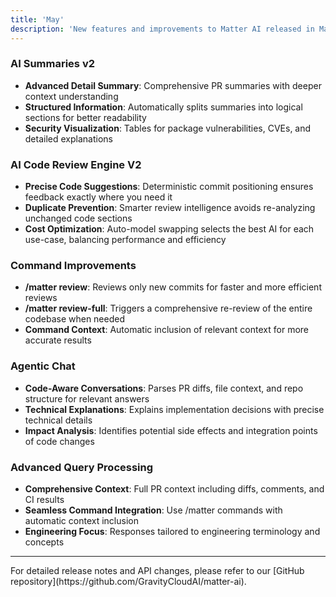 ```yaml
---
title: 'May'
description: 'New features and improvements to Matter AI released in May 2025'
---
```


### AI Summaries v2

- **Advanced Detail Summary**: Comprehensive PR summaries with deeper context understanding
- **Structured Information**: Automatically splits summaries into logical sections for better readability
- **Security Visualization**: Tables for package vulnerabilities, CVEs, and detailed explanations

### AI Code Review Engine V2

- **Precise Code Suggestions**: Deterministic commit positioning ensures feedback exactly where you need it
- **Duplicate Prevention**: Smarter review intelligence avoids re-analyzing unchanged code sections
- **Cost Optimization**: Auto-model swapping selects the best AI for each use-case, balancing performance and efficiency

### Command Improvements

- **/matter review**: Reviews only new commits for faster and more efficient reviews
- **/matter review-full**: Triggers a comprehensive re-review of the entire codebase when needed
- **Command Context**: Automatic inclusion of relevant context for more accurate results

### Agentic Chat

- **Code-Aware Conversations**: Parses PR diffs, file context, and repo structure for relevant answers
- **Technical Explanations**: Explains implementation decisions with precise technical details
- **Impact Analysis**: Identifies potential side effects and integration points of code changes

### Advanced Query Processing

- **Comprehensive Context**: Full PR context including diffs, comments, and CI results
- **Seamless Command Integration**: Use /matter commands with automatic context inclusion
- **Engineering Focus**: Responses tailored to engineering terminology and concepts

---

<Note>
For detailed release notes and API changes, please refer to our [GitHub repository](https://github.com/GravityCloudAI/matter-ai).
</Note>